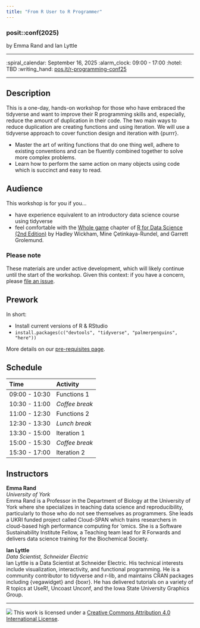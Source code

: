 ```yaml
---
title: "From R User to R Programmer"
---
```


### posit::conf(2025)

by Emma Rand and Ian Lyttle

------------------------------------------------------------------------

:spiral_calendar: September 16, 2025
:alarm_clock: 09:00 - 17:00
:hotel: TBD
:writing_hand: [pos.it/r-programming-conf25](https://pos.it/r-programming-conf25)

------------------------------------------------------------------------

## Description

This is a one-day, hands-on workshop for those who have embraced the tidyverse and want to improve their R programming skills and, especially, reduce the amount of duplication in their code. The two main ways to reduce duplication are creating functions and using iteration. We will use a tidyverse approach to cover function design and iteration with {purrr}.

-   Master the art of writing functions that do one thing well, adhere to existing conventions and can be fluently combined together to solve more complex problems.
-   Learn how to perform the same action on many objects using code which is succinct and easy to read.

## Audience

This workshop is for you if you...

-   have experience equivalent to an introductory data science course using tidyverse
-   feel comfortable with the [Whole game](https://r4ds.hadley.nz/whole-game.html) chapter of [R for Data Science (2nd Edition)](https://r4ds.hadley.nz/) by Hadley Wickham, Mine Çetinkaya-Rundel, and Garrett Grolemund.

### Please note

These materials are under active development, which will likely continue until the start of the workshop. Given this context: if you have a concern, please [file an issue](https://github.com/posit-conf-2025/r-programming/issues).

## Prework

In short:

-   Install current versions of R & RStudio
-   `install.packages(c("devtools", "tidyverse", "palmerpenguins", "here"))`

More details on our [pre-requisites page](https://posit-conf-2025.github.io/r-programming/pre-reqs.html).

## Schedule

| Time          | Activity       |
|:--------------|:---------------|
| 09:00 - 10:30 | Functions 1    |
| 10:30 - 11:00 | *Coffee break* |
| 11:00 - 12:30 | Functions 2    |
| 12:30 - 13:30 | *Lunch break*  |
| 13:30 - 15:00 | Iteration 1    |
| 15:00 - 15:30 | *Coffee break* |
| 15:30 - 17:00 | Iteration 2    |

## Instructors

**Emma Rand**\
*University of York*\
Emma Rand is a Professor in the Department of Biology at the University of York where she specializes in teaching data science and reproducibility, particularly to those who do not see themselves as programmers. She leads a UKRI funded project called Cloud-SPAN which trains researchers in cloud-based high performance computing for 'omics. She is a Software Sustainability Institute Fellow, a Teaching team lead for R Forwards and delivers data science training for the Biochemical Society.

**Ian Lyttle**\
*Data Scientist, Schneider Electric*\
Ian Lyttle is a Data Scientist at Schneider Electric. His technical interests include visualization, interactivity, and functional programming. He is a community contributor to tidyverse and r-lib, and maintains CRAN packages including {vegawidget} and {boxr}. He has delivered tutorials on a variety of R topics at UseR!, Uncoast Unconf, and the Iowa State University Graphics Group.

------------------------------------------------------------------------

![](https://i.creativecommons.org/l/by/4.0/88x31.png) This work is licensed under a [Creative Commons Attribution 4.0 International License](https://creativecommons.org/licenses/by/4.0/).
